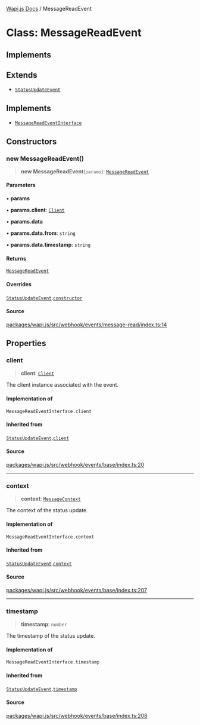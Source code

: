 [Wapi.js Docs](../README.mdx) / MessageReadEvent

# Class: MessageReadEvent

## Implements

## Extends

- [`StatusUpdateEvent`](StatusUpdateEvent.mdx)

## Implements

- [`MessageReadEventInterface`](../type-aliases/MessageReadEventInterface.mdx)

## Constructors

### new MessageReadEvent()

> **new MessageReadEvent**(`params`): [`MessageReadEvent`](MessageReadEvent.mdx)

#### Parameters

• **params**

• **params.client**: [`Client`](Client.mdx)

• **params.data**

• **params.data.from**: `string`

• **params.data.timestamp**: `string`

#### Returns

[`MessageReadEvent`](MessageReadEvent.mdx)

#### Overrides

[`StatusUpdateEvent`](StatusUpdateEvent.mdx).[`constructor`](StatusUpdateEvent.mdx#constructors)

#### Source

[packages/wapi.js/src/webhook/events/message-read/index.ts:14](https://github.com/sarthakjdev/wapi.js/blob/161a86b914b71fc7ac25ae9ad145786137f3f4f9/packages/wapi.js/src/webhook/events/message-read/index.ts#L14)

## Properties

### client

> **client**: [`Client`](Client.mdx)

The client instance associated with the event.

#### Implementation of

`MessageReadEventInterface.client`

#### Inherited from

[`StatusUpdateEvent`](StatusUpdateEvent.mdx).[`client`](StatusUpdateEvent.mdx#client)

#### Source

[packages/wapi.js/src/webhook/events/base/index.ts:20](https://github.com/sarthakjdev/wapi.js/blob/161a86b914b71fc7ac25ae9ad145786137f3f4f9/packages/wapi.js/src/webhook/events/base/index.ts#L20)

***

### context

> **context**: [`MessageContext`](../type-aliases/MessageContext.mdx)

The context of the status update.

#### Implementation of

`MessageReadEventInterface.context`

#### Inherited from

[`StatusUpdateEvent`](StatusUpdateEvent.mdx).[`context`](StatusUpdateEvent.mdx#context)

#### Source

[packages/wapi.js/src/webhook/events/base/index.ts:207](https://github.com/sarthakjdev/wapi.js/blob/161a86b914b71fc7ac25ae9ad145786137f3f4f9/packages/wapi.js/src/webhook/events/base/index.ts#L207)

***

### timestamp

> **timestamp**: `number`

The timestamp of the status update.

#### Implementation of

`MessageReadEventInterface.timestamp`

#### Inherited from

[`StatusUpdateEvent`](StatusUpdateEvent.mdx).[`timestamp`](StatusUpdateEvent.mdx#timestamp)

#### Source

[packages/wapi.js/src/webhook/events/base/index.ts:208](https://github.com/sarthakjdev/wapi.js/blob/161a86b914b71fc7ac25ae9ad145786137f3f4f9/packages/wapi.js/src/webhook/events/base/index.ts#L208)
